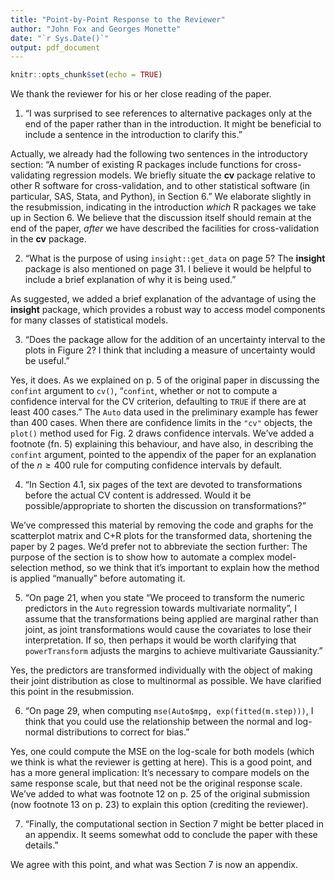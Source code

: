 ```yaml
---
title: "Point-by-Point Response to the Reviewer"
author: "John Fox and Georges Monette"
date: "`r Sys.Date()`"
output: pdf_document
---
```


```r
knitr::opts_chunk$set(echo = TRUE)
```

We thank the reviewer for his or her close reading of the paper.

1.  "I was surprised to see references to alternative packages only at the end of the paper rather than in the introduction. It might be beneficial to include a sentence in the introduction to clarify this."

Actually, we already had the following two sentences in the introductory section: "A number of existing R packages include functions for cross-validating regression models. We briefly situate the **cv** package relative to other R software for cross-validation, and to other statistical software (in particular, SAS, Stata, and Python), in Section 6." We elaborate slightly in the resubmission, indicating in the introduction *which* R packages we take up in Section 6. We believe that the discussion itself should remain at the end of the paper, *after* we have described the facilities for cross-validation in the **cv** package.

2.  "What is the purpose of using `insight::get_data` on page 5? The **insight** package is also mentioned on page 31. I believe it would be helpful to include a brief explanation of why it is being used."

As suggested, we added a brief explanation of the advantage of using the **insight** package, which provides a robust way to access model components for many classes of statistical models.

3.  "Does the package allow for the addition of an uncertainty interval to the plots in Figure 2? I think that including a measure of uncertainty would be useful."

Yes, it does. As we explained on p. 5 of the original paper in discussing the `confint` argument to `cv()`, "`confint`, whether or not to compute a confidence interval for the CV criterion, defaulting to `TRUE` if there are at least 400 cases." The `Auto` data used in the preliminary example has fewer than 400 cases. When there are confidence limits in the `"cv"` objects, the `plot()` method used for Fig. 2 draws confidence intervals. We've added a footnote (fn. 5) explaining this behaviour, and have also, in describing the `confint` argument, pointed to the appendix of the paper for an explanation of the $n \ge 400$ rule for computing confidence intervals by default.

4.  "In Section 4.1, six pages of the text are devoted to transformations before the actual CV content is addressed. Would it be possible/appropriate to shorten the discussion on transformations?"

We've compressed this material by removing the code and graphs for the scatterplot matrix and C+R plots for the transformed data, shortening the paper by 2 pages. We'd prefer not to abbreviate the section further: The purpose of the section is to show how to automate a complex model-selection method, so we think that it's important to explain how the method is applied "manually" before automating it.

5.  "On page 21, when you state “We proceed to transform the numeric predictors in the `Auto` regression towards multivariate normality”, I assume that the transformations being applied are marginal rather than joint, as joint transformations would cause the covariates to lose their interpretation. If so, then perhaps it would be worth clarifying that `powerTransform` adjusts the margins to achieve multivariate Gaussianity."

Yes, the predictors are transformed individually with the object of making their joint distribution as close to multinormal as possible. We have clarified this point in the resubmission.

6.  "On page 29, when computing `mse(Auto$mpg, exp(fitted(m.step)))`, I think that you could use the relationship between the normal and log-normal distributions to correct for bias."

Yes, one could compute the MSE on the log-scale for both models (which we think is what the reviewer is getting at here). This is a good point, and has a more general implication: It's necessary to compare models on the same response scale, but that need not be the original response scale. We've added to what was footnote 12 on p. 25 of the original submission (now footnote 13 on p. 23) to explain this option (crediting the reviewer).

7.  "Finally, the computational section in Section 7 might be better placed in an appendix. It seems somewhat odd to conclude the paper with these details."

We agree with this point, and what was Section 7 is now an appendix.

